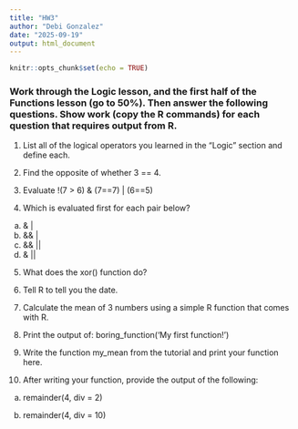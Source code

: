 ```yaml
---
title: "HW3"
author: "Debi Gonzalez"
date: "2025-09-19"
output: html_document
---
```


```r
knitr::opts_chunk$set(echo = TRUE)
```

### Work through the Logic lesson, and the first half of the Functions lesson (go to 50%). Then answer the following questions. Show work (copy the R commands) for each question that requires output from R.

1.	List all of the logical operators you learned in the “Logic” section and define each.


2.	Find the opposite of whether 3 == 4.


3.	Evaluate !(7 > 6) & (7==7) | (6==5)


4.	Which is evaluated first for each pair below?

  a.	&  |
  b.	&&  |
  c.	&& ||
  d.	& ||

5.	What does the xor() function do?


6.	Tell R to tell you the date.


7.	Calculate the mean of 3 numbers using a simple R function that comes with R.


8.	Print the output of: boring_function('My first function!')


9.	Write the function my_mean from the tutorial and print your function here.


10.	After writing your function, provide the output of the following:
  
  a.	remainder(4, div = 2)

  b.	remainder(4, div = 10)
